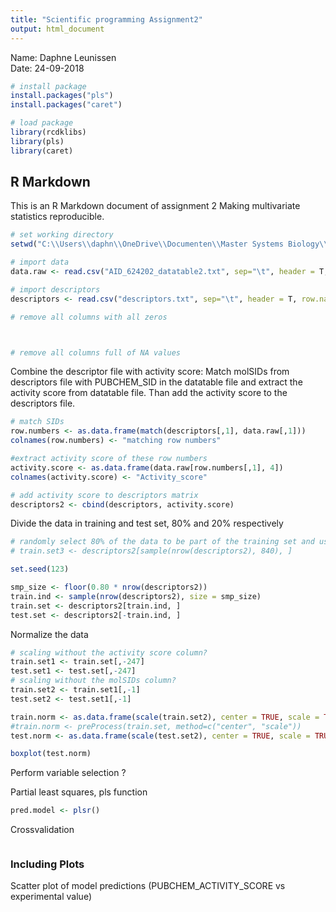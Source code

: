 ```yaml
---
title: "Scientific programming Assignment2"
output: html_document
---
```

Name: Daphne Leunissen  
Date: 24-09-2018

``` r

# install package
install.packages("pls")
install.packages("caret")

# load package
library(rcdklibs)
library(pls)
library(caret)

```

## R Markdown

This is an R Markdown document of assignment 2 Making multivariate statistics reproducible. 

```r

# set working directory
setwd("C:\\Users\\daphn\\OneDrive\\Documenten\\Master Systems Biology\\Scientific programming\\assignment2\\")

# import data
data.raw <- read.csv("AID_624202_datatable2.txt", sep="\t", header = T, row.names = 1)

# import descriptors
descriptors <- read.csv("descriptors.txt", sep="\t", header = T, row.names = 1)

```

``` r

# remove all columns with all zeros



# remove all columns full of NA values


```

Combine the descriptor file with activity score:
Match molSIDs from descriptors file with PUBCHEM_SID in the datatable file and extract the activity score from datatable file.
Than add the activity score to the descriptors file. 
``` r
# match SIDs
row.numbers <- as.data.frame(match(descriptors[,1], data.raw[,1]))
colnames(row.numbers) <- "matching row numbers"

#extract activity score of these row numbers
activity.score <- as.data.frame(data.raw[row.numbers[,1], 4])
colnames(activity.score) <- "Activity_score"

# add activity score to descriptors matrix
descriptors2 <- cbind(descriptors, activity.score)

``` 

Divide the data in training and test set, 80% and 20% respectively  
``` r
# randomly select 80% of the data to be part of the training set and use the rest of the sample for the test set
# train.set3 <- descriptors2[sample(nrow(descriptors2), 840), ]

set.seed(123)

smp_size <- floor(0.80 * nrow(descriptors2))
train.ind <- sample(nrow(descriptors2), size = smp_size)
train.set <- descriptors2[train.ind, ]
test.set <- descriptors2[-train.ind, ]

``` 

Normalize the data
``` r
# scaling without the activity score column?
train.set1 <- train.set[,-247]
test.set1 <- test.set[,-247]
# scaling without the molSIDs column?
train.set2 <- train.set1[,-1]
test.set2 <- test.set1[,-1]

train.norm <- as.data.frame(scale(train.set2), center = TRUE, scale = TRUE)
#train.norm <- preProcess(train.set, method=c("center", "scale"))
test.norm <- as.data.frame(scale(test.set2), center = TRUE, scale = TRUE)

boxplot(test.norm)

``` 

Perform variable selection ?


Partial least squares, pls function
``` r

pred.model <- plsr()

``` 

Crossvalidation 
``` r


``` 

### Including Plots
Scatter plot of model predictions (PUBCHEM_ACTIVITY_SCORE vs experimental value)

